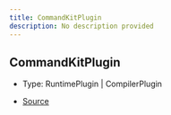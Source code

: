 ```yaml
---
title: CommandKitPlugin
description: No description provided
---
```


## CommandKitPlugin

- Type: RuntimePlugin \| CompilerPlugin

- [Source](https://github.com/underctrl-io/commandkit/blob/141d1404ab18a8e659209a0fab65466bf3b6dd85/packages/commandkit/src/plugins/types.ts#L5)